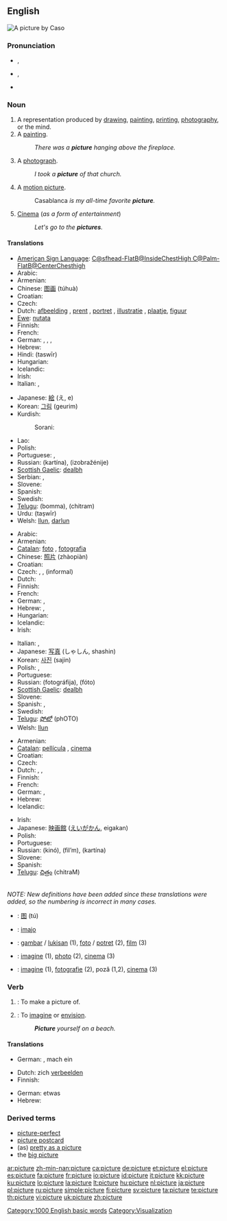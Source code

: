 ==English==
[[Image:Escaping criticism by Caso.jpg|thumb|A picture by Caso]]
{{rank|watch|equal|afternoon|868|picture|study|father's|killed}}

===Pronunciation===
* {{a|RP}} {{IPA|/ˈpɪktʃə/}}, {{SAMPA|/"pIktS@/}}
* {{a|GenAm}} {{IPA|/ˈpɪktʃɚ/}}, {{SAMPA|/"pIktS@`/}}
* {{audio|en-us-picture.ogg|Audio (US)}}
*: {{rhymes|ɪktʃə(r)}}

===Noun===
{{en-noun}}

# A representation produced by [[drawing]], [[painting]], [[printing]], [[photography]], or the mind.
# A [[painting]].
#: ''There was a '''picture''' hanging above the fireplace.''
# A [[photograph]].
#: ''I took a '''picture''' of that church.''
# {{context|informal}} A [[motion picture]].
#: Casablanca ''is my all-time favorite '''picture'''.''
# {{context|dated|informal}} {{italbrac|"the pictures"}} [[Cinema]] (''as a form of entertainment'')
#: ''Let's go to the '''pictures'''.''

====Translations====
{{trans-top|representation of visible reality produced by drawing, etc}}
* [[American Sign Language]]: [[C@sfhead-FlatB@InsideChestHigh C@Palm-FlatB@CenterChesthigh]]
* Arabic: {{Arab|[[صورة]]}} {{IPAchar|(ʂūra)}} {{f}}
* Armenian: {{t|hy|նկար|tr=nkar}}
* Chinese: [[图画]] (túhuà)
* Croatian: {{t+|hr|slika|f}}
* Czech: {{t-|cs|obraz|m}}
* Dutch: [[afbeelding]] {{f}}, [[prent]] {{f}}, [[portret]] {{n}}, [[illustratie]] {{f}}, [[plaatje]], [[figuur]]
* [[Ewe]]: [[nutata]]
* Finnish: {{t+|fi|kuva}}
* French: {{t+|fr|image|f}}
* German: {{t+|de|Bild|n}}, {{t+|de|Abbildung|f}}, {{t+|de|Abbild|n}}, {{t+|de|Gemälde|n}}
* Hebrew: {{he-translation|תמונה|tmuná}} {{f}}
* Hindi: {{t-|hi|तस्वीर|f|sc=Deva|xs=Hindi}} (taswīr)
* Hungarian: {{t+|hu|kép}}
* Icelandic: {{t+|is|mynd|f}}
* Irish: {{t-|ga|pictiúr|m|xs=Irish}}
* Italian: {{t+|it|quadro|m}}, {{t+|it|immagine|f}}
{{trans-mid}}
* Japanese: [[絵]] (え, e)
* Korean: [[그림]] (geurim)
* Kurdish:
*: Sorani: {{t|ku|وێنه‌|tr=waena|sc=KUchar}}
* Lao: {{t-|lo|ພາບ|tr=phaap|sc=Laoo|xs=Lao}}
* Polish: {{t+|pl|obraz|m}}
* Portuguese: {{t+|pt|figura|f}}, {{t+|pt|imagem|f}}
* Russian: {{t+|ru|картина|f|sc=Cyrl}} (kartína), {{t+|ru|изображение|n|sc=Cyrl}} (izobražénije)
* [[Scottish Gaelic]]: [[dealbh]] {{m|f}}
* Serbian: {{t-|sr|slika|f}}, {{t-|sr|obrazac|m}}
* Slovene: {{t+|sl|slika|f}}
* Spanish: {{t+|es|imagen|f}}
* Swedish: {{t+|sv|tavla|c}}
* [[Telugu]]: {{t|te|బొమ్మ|sc=Telu}} (bomma), {{t|te|చిత్రం|sc=Telu}} (chitram)
* Urdu: {{t-|ur|تصویر|f|sc=ur-Arab|xs=Urdu}} (taṣwīr)
* Welsh: [[llun]], [[darlun]]
{{trans-bottom}}

{{trans-see|painting}}

<!--Note: include INFORMAL translations in this table, where these exist-->
{{trans-top|photograph}}
* Arabic: {{Arab|[[صورة]]}} {{IPAchar|(ʂūra)}} {{f}}
* Armenian: {{t|hy|նկար|tr=nkar}}
* [[Catalan]]: [[foto]] {{f}}, [[fotografia]] {{f}}
* Chinese: [[照片]] (zhàopiàn)
* Croatian: {{t-|hr|fotografija|f}}
* Czech: {{t-|cs|fotografie|f}}, {{t-|cs|snímek|m}}, (informal) {{t-|cs|fotka|f}}
* Dutch: {{t+|nl|foto|m}}
* Finnish: {{t-|fi|valokuva}}
* French: {{t+|fr|photo|f}}
* German: {{t+|de|Foto|n}}, {{t+|de|Bild|n}}
* Hebrew: {{he-translation|תמונה|tmuná}} {{f}}, {{he-translation|תצלום|tatslúm}} {{m}}
* Hungarian: {{t+|hu|fénykép}}
* Icelandic: {{t+|is|ljósmynd|f}}
* Irish: {{t-|ga|pictiúr|m|xs=Irish}}
{{trans-mid}}
* Italian: {{t+|it|fotografia|f}}, {{t+|it|foto|f}}
* Japanese: [[写真]] (しゃしん, shashin)
* Korean: [[사진]] (sajin)
* Polish: {{t+|pl|zdjęcie|n}}, {{t+|pl|fotografia|f}}
* Portuguese: {{t+|pt|fotografia|f}}
* Russian: {{t+|ru|фотография|f|sc=Cyrl}} (fotográfija), {{t|ru|фото|n|sc=Cyrl}} (fóto)
* [[Scottish Gaelic]]: [[dealbh]] {{m|f}}
* Slovene: {{t+|sl|fotografija|f}}
* Spanish: {{t+|es|foto|f}}, {{t-|es|fotografia|f}}
* Swedish: {{t+|sv|fotografi}}
* [[Telugu]]: [[ఫోటో]] (phOTO)
* Welsh: [[llun]]
{{trans-bottom}}

<!--Note: include INFORMAL translations in this table, where these exist-->
{{trans-top|informal: cinema}}
* Armenian: {{t|hy|նկար|tr=nkar}}
* [[Catalan]]: [[pellícula]] {{f}}, [[cinema]] {{m}}
* Croatian: {{t-|hr|film|m}}
* Czech: {{t+|cs|kino|n}}
* Dutch: {{t+|nl|film|m}}, {{t+|nl|cinema|m}}, {{t-|nl|bios|m}}
* Finnish: {{t+|fi|elokuva}}
* French: {{t+|fr|cinéma|m}}
* German: {{t+|de|Kino|n}}, {{t+|de|film|m|alt=Film}}
* Hebrew: {{he-translation|סרט|séret}} {{m}}
* Icelandic: {{t+|is|mynd|f}}
{{trans-mid}}
* Irish: {{t-|ga|pictiúr|m|xs=Irish}}
* Japanese: [[映画館]] ([[えいがかん]], eigakan)
* Polish: {{t+|pl|kino|n}}
* Portuguese: {{t+|pt|cinema|m}}
* Russian: {{t+|ru|кино|n|sc=Cyrl}} (kinó), {{t+|ru|фильм|m|sc=Cyrl}} (fil’m), {{t+|ru|картина|f|sc=Cyrl}} (kartína)
* Slovene: {{t+|sl|film|m}}
* Spanish: {{t+|es|cine|m}}
* [[Telugu]]: [[చిత్రం]] (chitraM)
{{trans-bottom}}

<!--Remove this section once all of the translations below have been moved into the tables above.-->
{{checktrans-top}}<br>''NOTE: New definitions have been added since these translations were added, so the numbering is incorrect in many cases.''
* {{ttbc|Chinese}}: [[图]] (tú)
* {{ttbc|Ido}}: [[imajo]]
* {{ttbc|Indonesian}}: [[gambar]] / [[lukis|lukisan]] (1), [[foto]] / [[potret]] (2), [[film]] (3)
* {{ttbc|Interlingua}}: [[imagine]] (1), [[photo]] (2), [[cinema]] (3)
* {{ttbc|Romanian}}: [[imagine]] {{n}} (1), [[fotografie]] {{f}} (2), poză {{f}} (1,2), [[cinema]] {{n}} (3)
{{checktrans-bottom}}

===Verb===
{{en-verb|pictur|ing}}

# {{transitive}}: To make a picture of.<!--clarify this definition-->
# {{transitive}}: To [[imagine]] or [[envision]].
#: '''''Picture''' yourself on a beach.''

====Translations====
{{trans-top|To make a picture of}}
* German: {{t-|de|fotographieren}}, mach ein {{t+|de|Foto|n}}
{{trans-mid}}
{{trans-bottom}}

{{trans-top|To imagine or envision}}
* Dutch: zich [[verbeelden]]
* Finnish: {{t+|fi|kuvitella}}
{{trans-mid}}
* German: etwas {{t+|de|vorstellen}}
* Hebrew: {{t-|he|לדמיין|tr=ledamyén|sc=Hebr}}
{{trans-bottom}}

===Derived terms===
* [[picture-perfect]]
* [[picture postcard]]
* (as) [[pretty as a picture]]
* the [[big picture]]

{{rfc}}

[[Category:1000 English basic words]]
[[Category:Visualization]]

[[ar:picture]]
[[zh-min-nan:picture]]
[[ca:picture]]
[[de:picture]]
[[et:picture]]
[[el:picture]]
[[es:picture]]
[[fa:picture]]
[[fr:picture]]
[[io:picture]]
[[id:picture]]
[[it:picture]]
[[kk:picture]]
[[ku:picture]]
[[lo:picture]]
[[la:picture]]
[[lt:picture]]
[[hu:picture]]
[[nl:picture]]
[[ja:picture]]
[[pl:picture]]
[[ru:picture]]
[[simple:picture]]
[[fi:picture]]
[[sv:picture]]
[[ta:picture]]
[[te:picture]]
[[th:picture]]
[[vi:picture]]
[[uk:picture]]
[[zh:picture]]